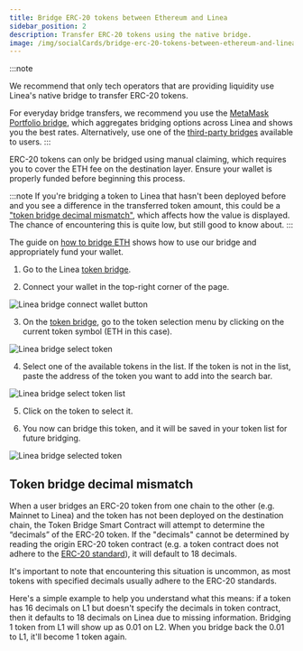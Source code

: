 ```yaml
---
title: Bridge ERC-20 tokens between Ethereum and Linea
sidebar_position: 2
description: Transfer ERC-20 tokens using the native bridge.
image: /img/socialCards/bridge-erc-20-tokens-between-ethereum-and-linea.jpg
---
```


:::note

We recommend that only tech operators that are providing liquidity use Linea's native bridge to transfer
ERC-20 tokens.

For everyday bridge transfers, we recommend you use the
[MetaMask Portfolio bridge](https://portfolio.metamask.io/bridge), which aggregates bridging options
across Linea and shows you the best rates. Alternatively, use one of the
[third-party bridges](https://bridge.linea.build/) available to users.
:::

ERC-20 tokens can only be bridged using manual claiming, which
requires you to cover the ETH fee on the destination layer. Ensure your wallet is properly funded
before beginning this process.

:::note
If you're bridging a token to Linea that hasn't been deployed before and you see a difference in the
transferred token amount, this could be a
["token bridge decimal mismatch"](#token-bridge-decimal-mismatch), which affects how
the value is displayed. The chance of encountering this is quite low, but still good to know about.
:::

The guide on [how to bridge ETH](./how-to-bridge-eth.md) shows how to use our bridge
and appropriately fund your wallet.

1. Go to the Linea [token bridge](https://bridge.linea.build/).

2. Connect your wallet in the top-right corner of the page.

<div class="center-container">
  <div class="img-medium">
    <img
      src="/img/article_images/Use_Linea/Bridge_your_tokens/How_to_bridge_ERC20_tokens_between_Ethereum_and_Linea/Linea_Bridge_connect_wallet_button.png"
      alt="Linea bridge connect wallet button"
    />
  </div>
</div>

3. On the [token bridge](https://bridge.linea.build/), go to the token selection menu by clicking on the current token symbol (ETH in this case).

<div class="center-container">
  <div class="img-medium">
    <img
      src="/img/article_images/Use_Linea/Bridge_your_tokens/How_to_bridge_ERC20_tokens_between_Ethereum_and_Linea/Linea_Bridge_select_token.png"
      alt="Linea bridge select token"
    />
  </div>
</div>

4. Select one of the available tokens in the list. If the token is not in the list, paste the address of the token you want to add into the search bar.

<div class="center-container">
  <div class="img-medium">
    <img
      src="/img/article_images/Use_Linea/Bridge_your_tokens/How_to_bridge_ERC20_tokens_between_Ethereum_and_Linea/Linea_Bridge_select_token_list.png"
      alt="Linea bridge select token list"
    />
  </div>
</div>

5. Click on the token to select it.

6. You now can bridge this token, and it will be saved in your token list for future bridging.

<div class="center-container">
  <div class="img-medium">
    <img
      src="/img/article_images/Use_Linea/Bridge_your_tokens/How_to_bridge_ERC20_tokens_between_Ethereum_and_Linea/Linea_Bridge_selected_token.png"
      alt="Linea bridge selected token"
    />
  </div>
</div>

## Token bridge decimal mismatch

When a user bridges an ERC-20 token from one chain to the other (e.g. Mainnet to Linea) and the token
has not been deployed on the destination chain, the Token Bridge Smart Contract will attempt to
determine the “decimals” of the ERC-20 token. If the "decimals" cannot be determined by reading the
origin ERC-20 token contract (e.g. a token contract does not adhere to the
[ERC-20 standard](https://ethereum.org/en/developers/docs/standards/tokens/erc-20/)), it will default
to 18 decimals.

It's important to note that encountering this situation is uncommon, as most tokens with specified
decimals usually adhere to the ERC-20 standards.

Here's a simple example to help you understand what this means: if a token has 16 decimals on L1 but
doesn't specify the decimals in token contract, then it defaults to 18 decimals on Linea due to
missing information. Bridging 1 token from L1 will show up as 0.01 on L2. When you bridge back the
0.01 to L1, it'll become 1 token again.
